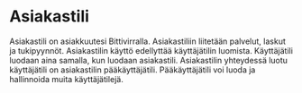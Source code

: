 # Asiakastili

Asiakastili on asiakkuutesi Bittivirralla. Asiakastiliin liitetään palvelut, laskut ja tukipyynnöt. Asiakastilin käyttö edellyttää käyttäjätilin luomista. Käyttäjätili luodaan aina samalla, kun luodaan asiakastili. Asiakastilin yhteydessä luotu käyttäjätili on asiakastilin pääkäyttäjätili. Pääkäyttäjätili voi luoda ja hallinnoida muita käyttäjätilejä.
